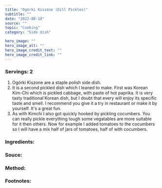 ---
title: "Ogórki Kiszone (Dill Pickles)"
subtitle: ""
date: "2022-08-18"
source: ""
topic: "Cooking"
category: "Side dish" 

hero_image: ""
hero_image_alt: ""
hero_image_credit_text: ""
hero_image_credit_link: ""
---
### Servings: 2

1. Ogórki Kiszone are a staple polish side dish. 
2. It is a second pickled dish which I leaned to make. First was Korean Kim-Chi which is pickled cabbage, with paste of hot paprika. It is very tasty traditional Korean dish, but I doubt that every will enjoy its specific taste and smell. I recommend you give it a try in restaurant or make it by yourself. It's a great fun.
3. As with Kimchi I also got quickly hooked by pickling cocumbers. You can really pickle everything tough some vegatables are more suitable for it then others. Now for example I added tomatoes to the cocumbers so I will have a mix half of jars of tomatoes, half of with cocumbers.

### Ingredients:



### Souce:


### Method:


### Footnotes:
